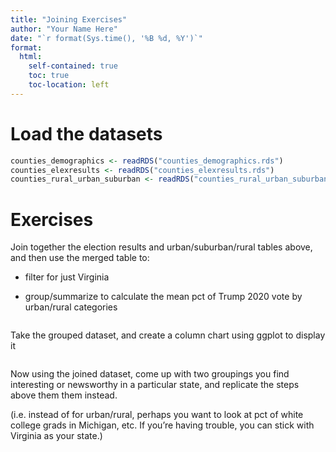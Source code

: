 ```yaml
---
title: "Joining Exercises"
author: "Your Name Here"
date: "`r format(Sys.time(), '%B %d, %Y')`"
format:
  html:
    self-contained: true
    toc: true
    toc-location: left
---
```


# Load the datasets

```r

counties_demographics <- readRDS("counties_demographics.rds")
counties_elexresults <- readRDS("counties_elexresults.rds")
counties_rural_urban_suburban <- readRDS("counties_rural_urban_suburban.rds")

```

# Exercises

Join together the election results and urban/suburban/rural tables above, and then use the merged table to:

-   filter for just Virginia

-   group/summarize to calculate the mean pct of Trump 2020 vote by urban/rural categories

```r




```

Take the grouped dataset, and create a column chart using ggplot to display it

```r




```

Now using the joined dataset, come up with two groupings you find interesting or newsworthy in a particular state, and replicate the steps above them them instead.

(i.e. instead of for urban/rural, perhaps you want to look at pct of white college grads in Michigan, etc. If you're having trouble, you can stick with Virginia as your state.)

```r




```
